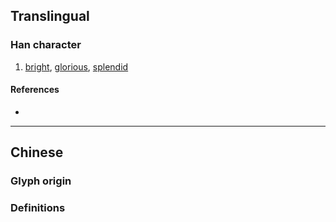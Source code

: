 {{also|琿}}
{{character info}}
==Translingual==

===Han character===
{{Han char|rn=96|rad=玉|as=06|sn=10|four=|canj=MGBKQ|ids=⿰𤣩军}}

# [[bright]], [[glorious]], [[splendid]]

====References====
* {{Han ref|kx=0732.021|hdz=21114.020|uh=73F2|ud=29682}}

----

==Chinese==

===Glyph origin=== 
{{Han simp|琿|f=車|t=车}}

===Definitions===
{{zh-see|琿}}